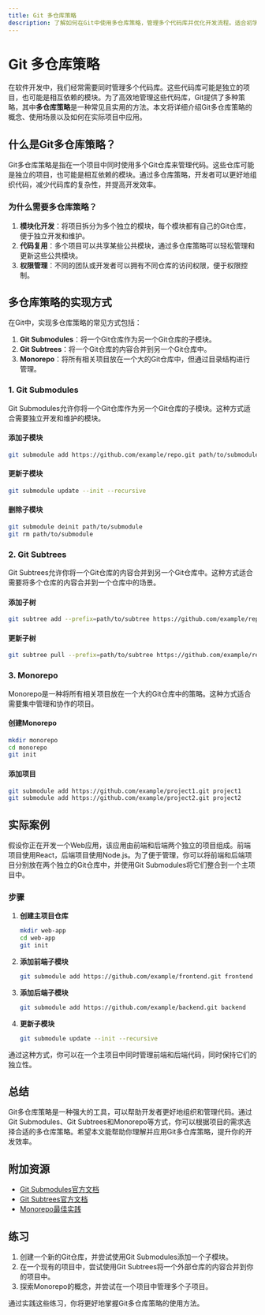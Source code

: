 ```yaml
---
title: Git 多仓库策略
description: 了解如何在Git中使用多仓库策略，管理多个代码库并优化开发流程。适合初学者学习的最佳实践。
---
```


# Git 多仓库策略

在软件开发中，我们经常需要同时管理多个代码库。这些代码库可能是独立的项目，也可能是相互依赖的模块。为了高效地管理这些代码库，Git提供了多种策略，其中**多仓库策略**是一种常见且实用的方法。本文将详细介绍Git多仓库策略的概念、使用场景以及如何在实际项目中应用。

## 什么是Git多仓库策略？

Git多仓库策略是指在一个项目中同时使用多个Git仓库来管理代码。这些仓库可能是独立的项目，也可能是相互依赖的模块。通过多仓库策略，开发者可以更好地组织代码，减少代码库的复杂性，并提高开发效率。

### 为什么需要多仓库策略？

1. **模块化开发**：将项目拆分为多个独立的模块，每个模块都有自己的Git仓库，便于独立开发和维护。
2. **代码复用**：多个项目可以共享某些公共模块，通过多仓库策略可以轻松管理和更新这些公共模块。
3. **权限管理**：不同的团队或开发者可以拥有不同仓库的访问权限，便于权限控制。

## 多仓库策略的实现方式

在Git中，实现多仓库策略的常见方式包括：

1. **Git Submodules**：将一个Git仓库作为另一个Git仓库的子模块。
2. **Git Subtrees**：将一个Git仓库的内容合并到另一个Git仓库中。
3. **Monorepo**：将所有相关项目放在一个大的Git仓库中，但通过目录结构进行管理。

### 1. Git Submodules

Git Submodules允许你将一个Git仓库作为另一个Git仓库的子模块。这种方式适合需要独立开发和维护的模块。

#### 添加子模块

```bash
git submodule add https://github.com/example/repo.git path/to/submodule
```

#### 更新子模块

```bash
git submodule update --init --recursive
```

#### 删除子模块

```bash
git submodule deinit path/to/submodule
git rm path/to/submodule
```

### 2. Git Subtrees

Git Subtrees允许你将一个Git仓库的内容合并到另一个Git仓库中。这种方式适合需要将多个仓库的内容合并到一个仓库中的场景。

#### 添加子树

```bash
git subtree add --prefix=path/to/subtree https://github.com/example/repo.git main --squash
```

#### 更新子树

```bash
git subtree pull --prefix=path/to/subtree https://github.com/example/repo.git main --squash
```

### 3. Monorepo

Monorepo是一种将所有相关项目放在一个大的Git仓库中的策略。这种方式适合需要集中管理和协作的项目。

#### 创建Monorepo

```bash
mkdir monorepo
cd monorepo
git init
```

#### 添加项目

```bash
git submodule add https://github.com/example/project1.git project1
git submodule add https://github.com/example/project2.git project2
```

## 实际案例

假设你正在开发一个Web应用，该应用由前端和后端两个独立的项目组成。前端项目使用React，后端项目使用Node.js。为了便于管理，你可以将前端和后端项目分别放在两个独立的Git仓库中，并使用Git Submodules将它们整合到一个主项目中。

### 步骤

1. **创建主项目仓库**

   ```bash
   mkdir web-app
   cd web-app
   git init
   ```

2. **添加前端子模块**

   ```bash
   git submodule add https://github.com/example/frontend.git frontend
   ```

3. **添加后端子模块**

   ```bash
   git submodule add https://github.com/example/backend.git backend
   ```

4. **更新子模块**

   ```bash
   git submodule update --init --recursive
   ```

通过这种方式，你可以在一个主项目中同时管理前端和后端代码，同时保持它们的独立性。

## 总结

Git多仓库策略是一种强大的工具，可以帮助开发者更好地组织和管理代码。通过Git Submodules、Git Subtrees和Monorepo等方式，你可以根据项目的需求选择合适的多仓库策略。希望本文能帮助你理解并应用Git多仓库策略，提升你的开发效率。

## 附加资源

- [Git Submodules官方文档](https://git-scm.com/book/en/v2/Git-Tools-Submodules)
- [Git Subtrees官方文档](https://git-scm.com/book/en/v2/Git-Tools-Subtree-Merging)
- [Monorepo最佳实践](https://monorepo.tools/)

## 练习

1. 创建一个新的Git仓库，并尝试使用Git Submodules添加一个子模块。
2. 在一个现有的项目中，尝试使用Git Subtrees将一个外部仓库的内容合并到你的项目中。
3. 探索Monorepo的概念，并尝试在一个项目中管理多个子项目。

通过实践这些练习，你将更好地掌握Git多仓库策略的使用方法。